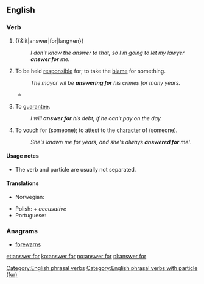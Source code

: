==English==

===Verb===
{{head|en|verb|head=[[answer]] for}}

# {{&lit|answer|for|lang=en}}
#: ''I don't know the answer to that, so I'm going to let my lawyer '''answer for''' me.''
# {{label|en|transitive|or|intransitive}} To be held [[responsible]] for; to take the [[blame]] for something.
#: ''The mayor wil be '''answering for''' his crimes for many years.''
#* {{quote-journal|year=2007|date=September|volume=197|issue=6|page=26|title=The Faculty 'Problem'|author=Wilson D Miscamble|journal=America|passage=Duffy dared to think that Queen Elizabeth I has a few things '''for''' which to '''answer'''}}
# {{label|en|transitive}} To [[guarantee]].
#: ''I will '''answer for''' his debt, if he can't pay on the day.''
# {{label|en|transitive}} To [[vouch]] for (someone); to [[attest]] to the [[character]] of (someone).
#: ''She's known me for years, and she's always '''answered for''' me!''.

====Usage notes====
* The verb and particle are usually not separated.

====Translations====
{{trans-top|to be held responsible for}}
* Norwegian: {{t+|no|svare for}}
{{trans-mid}}
* Polish: {{t+|pl|odpowiadać|alt=odpowiadać za}} + ''accusative''
* Portuguese: {{t|pt|[[responder]] [[por]]}}
{{trans-bottom}}

===Anagrams===
* [[forewarns#English|forewarns]]

[[Category:English phrasal verbs]]
[[Category:English phrasal verbs with particle (for)]]

[[et:answer for]]
[[ko:answer for]]
[[no:answer for]]
[[pl:answer for]]